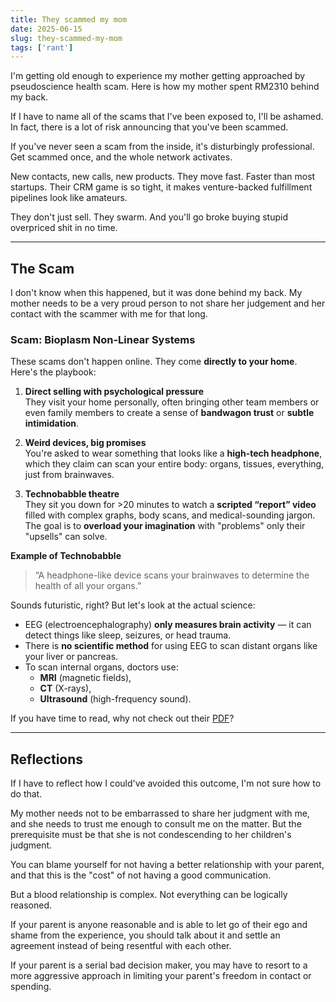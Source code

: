 ```yaml
---
title: They scammed my mom
date: 2025-06-15
slug: they-scammed-my-mom
tags: ['rant']
---
```


I'm getting old enough to experience my mother getting approached by pseudoscience health scam. Here is how my mother spent RM2310 behind my back.

<!--truncate-->

If I have to name all of the scams that I've been exposed to, I'll be ashamed. In fact, there is a lot of risk announcing that you've been scammed.

If you've never seen a scam from the inside, it's disturbingly professional. Get scammed once, and the whole network activates. 

New contacts, new calls, new products. They move fast. Faster than most startups. Their CRM game is so tight, it makes venture-backed fulfillment pipelines look like amateurs.

They don't just sell. They swarm. And you'll go broke buying stupid overpriced shit in no time.

---

## The Scam 
I don't know when this happened, but it was done behind my back. My mother needs to be a very proud person to not share her judgement and her contact with the scammer with me for that long. 

### Scam: Bioplasm Non-Linear Systems
These scams don't happen online. They come **directly to your home**. Here's the playbook:

1. **Direct selling with psychological pressure**  
   They visit your home personally, often bringing other team members or even family members to create a sense of **bandwagon trust** or **subtle intimidation**.  

2. **Weird devices, big promises**  
   You're asked to wear something that looks like a **high-tech headphone**, which they claim can scan your entire body: organs, tissues, everything, just from brainwaves.

3. **Technobabble theatre**  
   They sit you down for >20 minutes to watch a **scripted “report” video** filled with complex graphs, body scans, and medical-sounding jargon. The goal is to **overload your imagination** with "problems" only their "upsells" can solve.


**Example of Technobabble**

> “A headphone-like device scans your brainwaves to determine the health of all your organs.”

Sounds futuristic, right? But let's look at the actual science:
- EEG (electroencephalography) **only measures brain activity** — it can detect things like sleep, seizures, or head trauma.
- There is **no scientific method** for using EEG to scan distant organs like your liver or pancreas.
- To scan internal organs, doctors use:
  - **MRI** (magnetic fields),
  - **CT** (X-rays),
  - **Ultrasound** (high-frequency sound).

If you have time to read, why not check out their [PDF](https://nls.mironlife.hu/wp-content/uploads/2022/11/Bioplasm-NLS-Use-ManualTraining.pdf)? 

---
## Reflections
If I have to reflect how I could've avoided this outcome, I'm not sure how to do that. 

My mother needs not to be embarrassed to share her judgment with me, and she needs to trust me enough to consult me on the matter. But the prerequisite must be that she is not condescending to her children's judgment. 

You can blame yourself for not having a better relationship with your parent, and that this is the "cost" of not having a good communication.  

But a blood relationship is complex. Not everything can be logically reasoned.

If your parent is anyone reasonable and is able to let go of their ego and shame from the experience, you should talk about it and settle an agreement instead of being resentful with each other.

If your parent is a serial bad decision maker, you may have to resort to a more aggressive approach in limiting your parent's freedom in contact or spending. 


